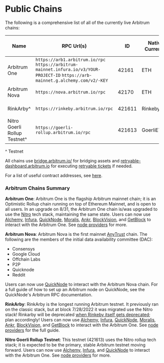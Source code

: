 # Public Chains

The following is a comprehensive list of all of the currently live Arbitrum chains:

| Name                         | RPC Url(s)                                                                                                                         | ID     | Native Currency | Explorer(s)                                                               | Underlying L1 | Current Tech Stack  | Sequencer Feed                         | Nitro Seed Database URLs                 |
| ---------------------------- | ---------------------------------------------------------------------------------------------------------------------------------- | ------ | --------------- | ------------------------------------------------------------------------- | ------------- | ------------------- | -------------------------------------- | ---------------------------------------- |
| Arbitrum One                 | `https://arb1.arbitrum.io/rpc` `https://arbitrum-mainnet.infura.io/v3/YOUR-PROJECT-ID` `https://arb-mainnet.g.alchemy.com/v2/-KEY` | 42161  | ETH             | `https://arbiscan.io/` `https://explorer.arbitrum.io/`                    | Ethereum      | Nitro Rollup (8/31) | `wss://arb1.arbitrum.io/feed`          | `snapshot.arbitrum.io/mainnet/nitro.tar` |
| Arbitrum Nova                | `https://nova.arbitrum.io/rpc`                                                                                                     | 42170  | ETH             | `https://nova.arbiscan.io/` `https://nova-explorer.arbitrum.io/`          | Ethereum      | Nitro AnyTrust      | `wss://nova.arbitrum.io/feed`          | N/A                                      |
| RinkArby^                    | `https://rinkeby.arbitrum.io/rpc`                                                                                                  | 421611 | RinkebyETH      | `https://testnet.arbiscan.io` `https://rinkeby-explorer.arbitrum.io`      | Rinkeby       | Nitro Rollup        | `wss://rinkeby.arbitrum.io/feed`       | `snapshot.arbitrum.io/rinkeby/nitro.tar` |
| Nitro Goerli Rollup Testnet^ | `https://goerli-rollup.arbitrum.io/rpc`                                                                                            | 421613 | GoerliETH       | `https://goerli.arbiscan.io` `https://goerli-rollup-explorer.arbitrum.io` | Goerli        | Nitro Rollup        | `wss://goerli-rollup.arbitrum.io/feed` | N/A                                      |

^ Testnet

All chains use [bridge.arbitrum.io/](https://bridge.arbitrum.io/) for bridging assets and [retryable-dashboard.arbitrum.io](https://retryable-dashboard.arbitrum.io/) for executing [retryable tickets](./arbos/l1-to-l2-messaging.mdx) if needed.

For a list of useful contract addresses, see [here](./useful-addresses.mdx).

### Arbitrum Chains Summary

**Arbitrum One**: Arbitrum One is the flagship Arbitrum mainnet chain; it is an Optimistic Rollup chain running on top of Ethereum Mainnet, and is open to all users. In an upgrade on 8/31, the Arbitrum One chain is/was upgraded to use the [Nitro](https://medium.com/offchainlabs/its-nitro-time-86944693bf29) tech stack, maintaining the same state.
Users can now use [Alchemy](https://alchemy.com/?a=arbitrum-docs), [Infura](https://infura.io/), [QuickNode](https://www.quicknode.com), [Moralis](https://moralis.io/), [Ankr](https://www.ankr.com/), [BlockVision](https://blockvision.org/), and [GetBlock](https://getblock.io/) to interact with the Arbitrum One. See [node providers](./node-running/node-providers.mdx) for more.

**Arbitrum Nova**: Arbitrum Nova is the first mainnet [AnyTrust](./inside-anytrust.mdx) chain. The following are the members of the initial data availability committee (DAC):

- Consensys
- Google Cloud
- Offchain Labs
- P2P
- Quicknode
- Reddit

Users can now use [QuickNode](https://www.quicknode.com) to interact with the Arbitrum Nova chain. For a full guide of how to set up an Arbitrum node on QuickNode, see the QuickNode's Arbitrum RPC documentation.

**RinkArby**: RinkArby is the longest running Arbitrum testnet. It previously ran on the classic stack, but at block 7/28/2022 it was migrated use the Nitro stack! Rinkarby will be deprecated [when Rinkeby itself gets deprecated](https://blog.ethereum.org/2022/06/21/testnet-deprecation/); plan accordingly!
Users can now use [Alchemy](https://alchemy.com/?a=arbitrum-docs), [Infura](https://infura.io/), [QuickNode](https://www.quicknode.com), [Moralis](https://moralis.io/), [Ankr](https://www.ankr.com/), [BlockVision](https://blockvision.org/), and [GetBlock](https://getblock.io/) to interact with the Arbitrum One. See [node providers](./node-running/node-providers.mdx) for the full guide.

**Nitro Goerli Rollup Testnet**: This testnet (421613) uses the Nitro rollup tech stack; it is expected to be the primary, stable Arbitrum testnet moving forward.
Users can now use [Alchemy](https://alchemy.com/?a=arbitrum-docs), [Infura](https://infura.io/), and [QuickNode](https://www.quicknode.com) to interact with the Arbitrum One. See [node providers](./node-running/node-providers.mdx) for more.
